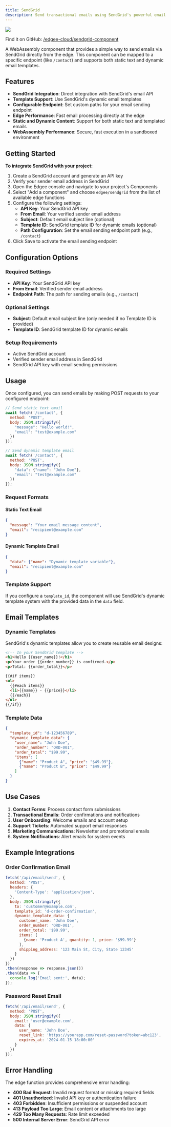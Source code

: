 ```yaml
---
title: SendGrid
description: Send transactional emails using SendGrid's powerful email delivery platform, **powered by edge functions**.
---
```


<img src="/images/banners/sendgrid.png" className="rounded-lg" noZoom />


<EdgeeSdk />

Find it on GitHub: [<Icon icon="github" iconType="solid" /> /edgee-cloud/sendgrid-component](https://github.com/edgee-cloud/sendgrid-component)

A WebAssembly component that provides a simple way to send emails via SendGrid directly from the edge. This component can be mapped to a specific endpoint (like `/contact`) and supports both static text and dynamic email templates.

## Features

- **SendGrid Integration**: Direct integration with SendGrid's email API
- **Template Support**: Use SendGrid's dynamic email templates
- **Configurable Endpoint**: Set custom paths for your email sending endpoint
- **Edge Performance**: Fast email processing directly at the edge
- **Static and Dynamic Content**: Support for both static text and templated emails
- **WebAssembly Performance**: Secure, fast execution in a sandboxed environment

## Getting Started

**To integrate SendGrid with your project:**

1. Create a SendGrid account and generate an API key
2. Verify your sender email address in SendGrid
3. Open the Edgee console and navigate to your project's Components
4. Select "Add a component" and choose `edgee/sendgrid` from the list of available edge functions
5. Configure the following settings:
   - **API Key**: Your SendGrid API key
   - **From Email**: Your verified sender email address
   - **Subject**: Default email subject line (optional)
   - **Template ID**: SendGrid template ID for dynamic emails (optional)
   - **Path Configuration**: Set the email sending endpoint path (e.g., `/contact`)
6. Click Save to activate the email sending endpoint

## Configuration Options

### Required Settings
- **API Key**: Your SendGrid API key
- **From Email**: Verified sender email address
- **Endpoint Path**: The path for sending emails (e.g., `/contact`)

### Optional Settings
- **Subject**: Default email subject line (only needed if no Template ID is provided)
- **Template ID**: SendGrid template ID for dynamic emails

### Setup Requirements
- Active SendGrid account
- Verified sender email address in SendGrid
- SendGrid API key with email sending permissions

## Usage

Once configured, you can send emails by making POST requests to your configured endpoint:

```javascript
// Send static text email
await fetch('/contact', {
  method: 'POST',
  body: JSON.stringify({
    "message": "Hello world!",
    "email": "test@example.com"
  })
});

// Send dynamic template email
await fetch('/contact', {
  method: 'POST',
  body: JSON.stringify({
    "data": {"name": "John Doe"},
    "email": "test@example.com"
  })
});
```

### Request Formats

#### Static Text Email
```json
{
  "message": "Your email message content",
  "email": "recipient@example.com"
}
```

#### Dynamic Template Email
```json
{
  "data": {"name": "Dynamic template variable"},
  "email": "recipient@example.com"
}
```

### Template Support
If you configure a `template_id`, the component will use SendGrid's dynamic template system with the provided data in the `data` field.


## Email Templates

### Dynamic Templates
SendGrid's dynamic templates allow you to create reusable email designs:

```html
<!-- In your SendGrid template -->
<h1>Hello {{user_name}}!</h1>
<p>Your order {{order_number}} is confirmed.</p>
<p>Total: {{order_total}}</p>

{{#if items}}
<ul>
  {{#each items}}
  <li>{{name}} - {{price}}</li>
  {{/each}}
</ul>
{{/if}}
```

### Template Data
```json
{
  "template_id": "d-123456789",
  "dynamic_template_data": {
    "user_name": "John Doe",
    "order_number": "ORD-001",
    "order_total": "$99.99",
    "items": [
      {"name": "Product A", "price": "$49.99"},
      {"name": "Product B", "price": "$49.99"}
    ]
  }
}
```

## Use Cases

1. **Contact Forms**: Process contact form submissions
2. **Transactional Emails**: Order confirmations and notifications
3. **User Onboarding**: Welcome emails and account setup
4. **Support Tickets**: Automated support email responses
5. **Marketing Communications**: Newsletter and promotional emails
6. **System Notifications**: Alert emails for system events

## Example Integrations

### Order Confirmation Email
```javascript
fetch('/api/email/send', {
  method: 'POST',
  headers: {
    'Content-Type': 'application/json',
  },
  body: JSON.stringify({
    to: 'customer@example.com',
    template_id: 'd-order-confirmation',
    dynamic_template_data: {
      customer_name: 'John Doe',
      order_number: 'ORD-001',
      order_total: '$99.99',
      items: [
        {name: 'Product A', quantity: 1, price: '$99.99'}
      ],
      shipping_address: '123 Main St, City, State 12345'
    }
  })
})
.then(response => response.json())
.then(data => {
  console.log('Email sent:', data);
});
```

### Password Reset Email
```javascript
fetch('/api/email/send', {
  method: 'POST',
  body: JSON.stringify({
    email: 'user@example.com',
    data: {
      user_name: 'John Doe',
      reset_link: 'https://yourapp.com/reset-password?token=abc123',
      expires_at: '2024-01-15 18:00:00'
    }
  })
});
```


## Error Handling

The edge function provides comprehensive error handling:

- **400 Bad Request**: Invalid request format or missing required fields
- **401 Unauthorized**: Invalid API key or authentication failure
- **403 Forbidden**: Insufficient permissions or suspended account
- **413 Payload Too Large**: Email content or attachments too large
- **429 Too Many Requests**: Rate limit exceeded
- **500 Internal Server Error**: SendGrid API error

